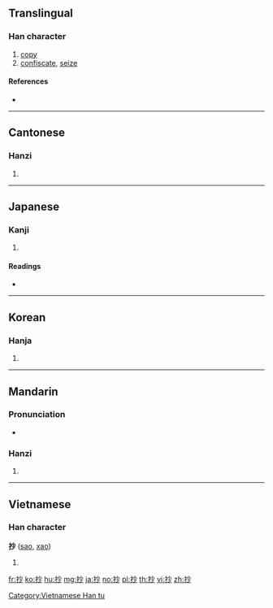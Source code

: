 ==Translingual==

===Han character===
{{Han char|rn=64|rad=手|as=04|sn=7|four=59020|canj=QFH|ids=⿰扌少}}

# [[copy]]
# [[confiscate]], [[seize]]

====References====
* {{Han ref|kx=0420.100|dkj=11863|dj=0767.100|hdz=31836.060|uh=6284|ud=25220|bh=A7DB|bd=42971}}

----

==Cantonese==

===Hanzi===
{{yue-hanzi|jyut=[[caau1]]|y=chaau1}}

# {{defn|lang=yue|sort=手04}}

----

==Japanese==

===Kanji===
{{ja-kanji|grade=c|rs=手04}}

# {{defn|lang=ja|sort=手04}}

====Readings====
* {{ja-readings|on=[[しょう]] (shō)|kun=[[とる]] (toru), [[かすめとる]] (kasumetoru), [[うつす]] (utsusu)}}

----

==Korean==

===Hanja===
{{ko-hanja|hangeul=초|eumhun=|rv=cho|mr=ch'o|y=cho}}

# {{defn|lang=ko|sort=手04}}

----

==Mandarin==

===Pronunciation===
* {{audio|Zh-chao.ogg|Audio|lang=cmn}}

===Hanzi===
{{cmn-hanzi|pin=[[chāo]] ([[chao1]]), [[wěn]] ([[wen3]])|wg=ch'ao<sup>1</sup>, wen<sup>3</sup>}}

# {{defn|lang=cmn|sort=手04}}

----

==Vietnamese==

===Han character===
'''抄''' ([[sao]], [[xao]])

# {{defn|lang=vi}}

[[Category:Vietnamese Han tu]]

[[fr:抄]]
[[ko:抄]]
[[hu:抄]]
[[mg:抄]]
[[ja:抄]]
[[no:抄]]
[[pl:抄]]
[[th:抄]]
[[vi:抄]]
[[zh:抄]]
